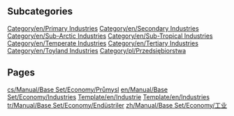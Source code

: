 
== Subcategories ==
[[Category/en/Primary Industries]]
[[Category/en/Secondary Industries]]
[[Category/en/Sub-Arctic Industries]]
[[Category/en/Sub-Tropical Industries]]
[[Category/en/Temperate Industries]]
[[Category/en/Tertiary Industries]]
[[Category/en/Toyland Industries]]
[[Category/pl/Przedsiębiorstwa]]

== Pages ==
[[cs/Manual/Base Set/Economy/Průmysl]]
[[en/Manual/Base Set/Economy/Industries]]
[[Template/en/Industrie]]
[[Template/en/Industries]]
[[tr/Manual/Base Set/Economy/Endüstriler]]
[[zh/Manual/Base Set/Economy/工业]]
